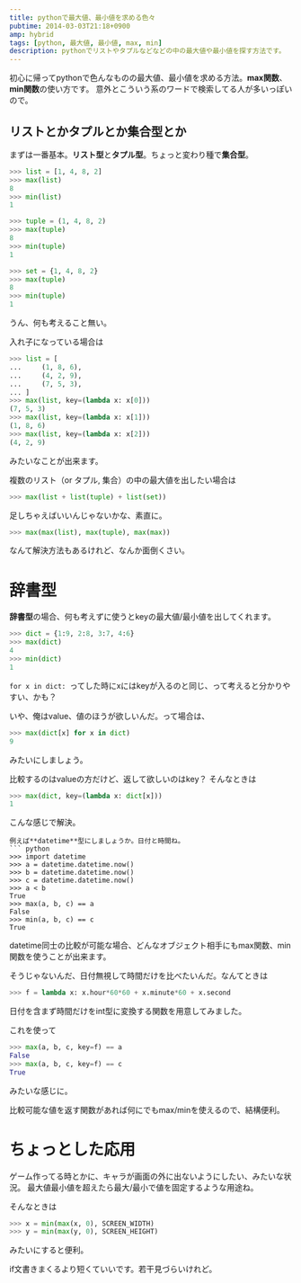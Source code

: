```yaml
---
title: pythonで最大値、最小値を求める色々
pubtime: 2014-03-03T21:18+0900
amp: hybrid
tags: [python, 最大値, 最小値, max, min]
description: pythonでリストやタプルなどなどの中の最大値や最小値を探す方法です。
---
```


初心に帰ってpythonで色んなものの最大値、最小値を求める方法。**max関数**、**min関数**の使い方です。
意外とこういう系のワードで検索してる人が多いっぽいので。

## リストとかタプルとか集合型とか
まずは一番基本。<b>リスト型</b>と<b>タプル型</b>。ちょっと変わり種で<b>集合型</b>。
``` python
>>> list = [1, 4, 8, 2]
>>> max(list)
8
>>> min(list)
1

>>> tuple = (1, 4, 8, 2)
>>> max(tuple)
8
>>> min(tuple)
1

>>> set = {1, 4, 8, 2}
>>> max(tuple)
8
>>> min(tuple)
1
```
うん、何も考えること無い。

入れ子になっている場合は
``` python
>>> list = [
... 	(1, 8, 6),
... 	(4, 2, 9),
... 	(7, 5, 3),
... ]
>>> max(list, key=(lambda x: x[0]))
(7, 5, 3)
>>> max(list, key=(lambda x: x[1]))
(1, 8, 6)
>>> max(list, key=(lambda x: x[2]))
(4, 2, 9)
```
みたいなことが出来ます。

複数のリスト（or タプル, 集合）の中の最大値を出したい場合は
``` python
>>> max(list + list(tuple) + list(set))
```
足しちゃえばいいんじゃないかな、素直に。

``` python
>>> max(max(list), max(tuple), max(max))
```
なんて解決方法もあるけれど、なんか面倒くさい。

# 辞書型
**辞書型**の場合、何も考えずに使うとkeyの最大値/最小値を出してくれます。
``` python
>>> dict = {1:9, 2:8, 3:7, 4:6}
>>> max(dict)
4
>>> min(dict)
1
```
`for x in dict: `ってした時にxにはkeyが入るのと同じ、って考えると分かりやすい、かも？

いや、俺はvalue、値のほうが欲しいんだ。って場合は、
``` python
>>> max(dict[x] for x in dict)
9
```
みたいにしましょう。

比較するのはvalueの方だけど、返して欲しいのはkey？ そんなときは
``` python
>>> max(dict, key=(lambda x: dict[x]))
1
```
こんな感じで解決。

``` それ以外のクラスとか諸々
例えば**datetime**型にしましょうか。日付と時間ね。
``` python
>>> import datetime
>>> a = datetime.datetime.now()
>>> b = datetime.datetime.now()
>>> c = datetime.datetime.now()
>>> a < b
True
>>> max(a, b, c) == a
False
>>> min(a, b, c) == c
True
```
datetime同士の比較が可能な場合、どんなオブジェクト相手にもmax関数、min関数を使うことが出来ます。

そうじゃないんだ、日付無視して時間だけを比べたいんだ。なんてときは
``` python
>>> f = lambda x: x.hour*60*60 + x.minute*60 + x.second
```
日付を含まず時間だけをint型に変換する関数を用意してみました。

これを使って
``` python
>>> max(a, b, c, key=f) == a
False
>>> max(a, b, c, key=f) == c
True
```
みたいな感じに。

比較可能な値を返す関数があれば何にでもmax/minを使えるので、結構便利。

# ちょっとした応用
ゲーム作ってる時とかに、キャラが画面の外に出ないようにしたい、みたいな状況。
最大値最小値を超えたら最大/最小で値を固定するような用途ね。

そんなときは
``` python
>>> x = min(max(x, 0), SCREEN_WIDTH)
>>> y = min(max(y, 0), SCREEN_HEIGHT)
```
みたいにすると便利。

if文書きまくるより短くていいです。若干見づらいけれど。
